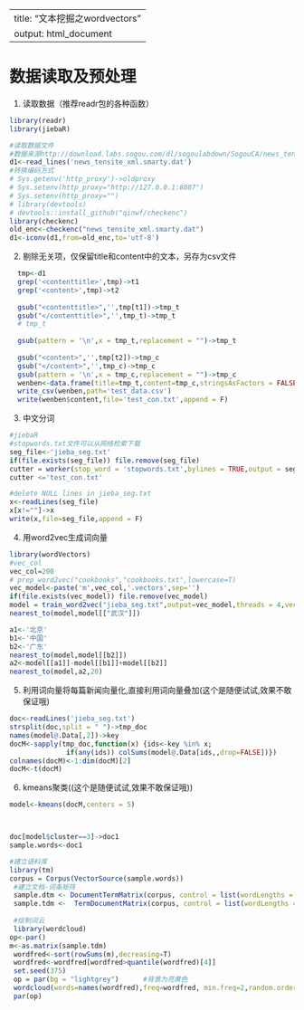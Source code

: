 
---
title: "文本挖掘之wordvectors"
output: html_document
---


# 数据读取及预处理
1. 读取数据（推荐readr包的各种函数）
```r
library(readr)
library(jiebaR)

#读取数据文件
#数据来源http://download.labs.sogou.com/dl/sogoulabdown/SogouCA/news_tensite_xml.smarty.zip
d1<-read_lines('news_tensite_xml.smarty.dat')
#转换编码方式
# Sys.getenv('http_proxy')->oldproxy
# Sys.setenv(http_proxy="http://127.0.0.1:8087")
# Sys.setenv(http_proxy="")
# library(devtools)
# devtools::install_github("qinwf/checkenc")
library(checkenc)
old_enc<-checkenc("news_tensite_xml.smarty.dat")
d1<-iconv(d1,from=old_enc,to='utf-8')
```

2. 剔除无关项，仅保留title和content中的文本，另存为csv文件
```r
  tmp<-d1
  grep('<contenttitle>',tmp)->t1
  grep('<content>',tmp)->t2
  
  gsub("<contenttitle>",'',tmp[t1])->tmp_t
  gsub("</contenttitle>",'',tmp_t)->tmp_t
  # tmp_t
  
  gsub(pattern = '\n',x = tmp_t,replacement = "")->tmp_t
  
  gsub("<content>",'',tmp[t2])->tmp_c
  gsub("</content>",'',tmp_c)->tmp_c
  gsub(pattern = '\n',x = tmp_c,replacement = "")->tmp_c
  wenben<-data.frame(title=tmp_t,content=tmp_c,stringsAsFactors = FALSE)
  write_csv(wenben,path='test_data.csv')
  write(wenben$content,file='test_con.txt',append = F)
```

3. 中文分词
```r

#jiebaR
#stopwords.txt文件可以从网络检索下载
seg_file<-'jieba_seg.txt'
if(file.exists(seg_file)) file.remove(seg_file)
cutter = worker(stop_word = 'stopwords.txt',bylines = TRUE,output = seg_file)
cutter <='test_con.txt'

#delete NULL lines in jieba_seg.txt 
x<-readLines(seg_file)
x[x!=""]->x
write(x,file=seg_file,append = F)

```

4. 用word2vec生成词向量
```r
library(wordVectors)
#vec_col
vec_col=200
# prep_word2vec("cookbooks","cookbooks.txt",lowercase=T)
vec_model<-paste('m',vec_col,'.vectors',sep='')
if(file.exists(vec_model)) file.remove(vec_model)
model = train_word2vec("jieba_seg.txt",output=vec_model,threads = 4,vectors = vec_col,window=12)
nearest_to(model,model[["武汉"]])

a1<-'北京'
b1<-'中国'
b2<-'广东'
nearest_to(model,model[[b2]])
a2<-model[[a1]]-model[[b1]]+model[[b2]]
nearest_to(model,a2,20)

```

5. 利用词向量将每篇新闻向量化,直接利用词向量叠加(这个是随便试试,效果不敢保证哦)
```r
doc<-readLines('jieba_seg.txt')
strsplit(doc,split = " ")->tmp_doc
names(model@.Data[,2])->key
docM<-sapply(tmp_doc,function(x) {ids<-key %in% x;
              if(any(ids)) colSums(model@.Data[ids,,drop=FALSE])})  
colnames(docM)<-1:dim(docM)[2]
docM<-t(docM)
```

6. kmeans聚类((这个是随便试试,效果不敢保证哦))
```r
model<-kmeans(docM,centers = 5)



doc[model$cluster==3]->doc1
sample.words<-doc1

#建立语料库
library(tm)
corpus = Corpus(VectorSource(sample.words))
 #建立文档-词条矩阵
 sample.dtm <- DocumentTermMatrix(corpus, control = list(wordLengths = c(2, Inf)))
 sample.tdm <-  TermDocumentMatrix(corpus, control = list(wordLengths = c(2, Inf)));
 
 #绘制词云
 library(wordcloud)
op<-par()
m<-as.matrix(sample.tdm)
 wordfred<-sort(rowSums(m),decreasing=T)
 wordfred<-wordfred[wordfred>quantile(wordfred)[4]]
 set.seed(375)
 op = par(bg = "lightgrey")      #背景为亮黄色
 wordcloud(words=names(wordfred),freq=wordfred, min.freq=2,random.order=F,col = rainbow(length(wordfred)))
 par(op)      
 
```



